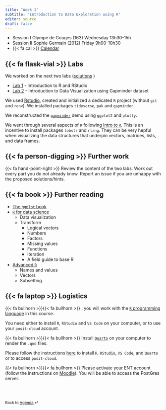 ```yaml
---
title: "Week 1"
subtitle: "Introduction to Data Exploration using R"
editor: source
draft: false
---
```


::: callout-important

-   Session I Olympe de Gouges (163) Wednesday 13h30-15h
-   Session II Sophie Germain (2012) Friday 9h00-10h30
-   {{< fa cal >}} [Calendar](https://edt.math.univ-paris-diderot.fr/#/parcours/mathinfo/m1)

:::


## {{< fa flask-vial >}} Labs

We worked on the next two labs ([solutions](/core/labs-solutions/) )

-   [Lab 1](/core/labs/lab-r-intro.html) - Introduction to R and RStudio
-   [Lab 2](/core/labs/lab-gapminder.html) - Introduction to Data Visualization using Gapminder dataset

We used [Rstudio](https://posit.co/download/rstudio-desktop/), created and initialized a dedicated  `R` project (without `git` and `renv`). We installed packages `tidyverse`, `pak` and `gapminder`. 

We reconstructed the [`gapminder`](/core/labs/lab-gapminder.qmd) demo using `ggplot2` and `plotly`. 

We went through several aspects of `R` following [Intro to `R`](/core/labs/lab-gapminder.qmd). This is an incentive to install packages `lobstr` and `rlang`. They can be very hepful when visualizing the data structures that underpin vectors, matrices, lists, and data frames. 

## {{< fa person-digging >}} Further work

{{< fa hand-point-right >}} Review the content of the two labs. Work out every part you do not already know. 
Report an issue if you are unhappy with the proposed solutions/hints.


## {{< fa book >}} Further reading

- [The `ggplot` book](https://ggplot2-book.org)
- [`R` for data science](https://r4ds.hadley.nz)
  - Data visualization
  - Transform
    - Logical vectors
    - Numbers
    - Factors
    - Missing values
    - Functions
    - Iteration
    - A field guide to base R
- [Advanced `R`](https://adv-r.hadley.nz)
  - Names and values
  - Vectors
  - Subsetting
  
 
## {{< fa laptop >}} Logistics  

{{< fa bullhorn >}}{{< fa bullhorn >}} : you will work with the [`R` programming language](https://www.r-project.org) in this course. 

You need either to install `R`, `RStudio` and `VS Code` on your computer, or to use your `posit-cloud` account. 

{{< fa bullhorn >}}{{< fa bullhorn >}} Install [`Quarto`](https://quarto.org) on your computer to render the `.qmd` files. 

Please follow the instructions [here](/computing-access.qmd) to install `R`, `RStudio`, `VS Code`, and `Quarto` or to access `posit-cloud`. 

{{< fa bullhorn >}}{{< fa bullhorn >}} Please activate your ENT account (follow the instructions on [Moodle](https://moodle.u-paris.fr/course/view.php?id=6143)). You will be able to access the PostGres server.


<br><br>

::: {style="font-size: 0.875em;"}
Back to [Agenda](/slides-listings.qmd) ⏎
:::
